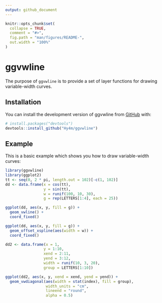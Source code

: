 ```yaml
---
output: github_document
---
```


<!-- README.md is generated from README.Rmd. Please edit that file -->

```r
knitr::opts_chunk$set(
  collapse = TRUE,
  comment = "#>",
  fig.path = "man/figures/README-",
  out.width = "100%"
)
```

# ggvwline

<!-- badges: start -->
<!-- badges: end -->

The purpose of `ggvwline` is to provide a set of layer functions for drawing variable-width curves.

## Installation

You can install the development version of ggvwline from [GitHub](https://github.com/) with:

``` r
# install.packages("devtools")
devtools::install_github("Hy4m/ggvwline")
```

## Example

This is a basic example which shows you how to draw variable-width curves:

```r
library(ggvwline)
library(ggplot2)
tt <- seq(0, 2 * pi, length.out = 102)[-c(1, 102)]
dd <- data.frame(x = cos(tt),
                 y = sin(tt),
                 w = runif(100, 10, 30),
                 g = rep(LETTERS[1:4], each = 25))

ggplot(dd, aes(x, y, fill = g)) +
  geom_vwline() +
  coord_fixed()

ggplot(dd, aes(x, y, fill = g)) +
  geom_offset_xspline(aes(width = w)) +
  coord_fixed()

dd2 <- data.frame(x = 1,
                 y = 1:10,
                 xend = 2:11,
                 yend = 3:12,
                 width = runif(10, 3, 20),
                 group = LETTERS[1:10])

ggplot(dd2, aes(x, y, xend = xend, yend = yend)) +
  geom_vwdiagonal(aes(width = stat(index), fill = group),
                  width_units = "cm",
                  lineend = "round",
                  alpha = 0.5)
```

